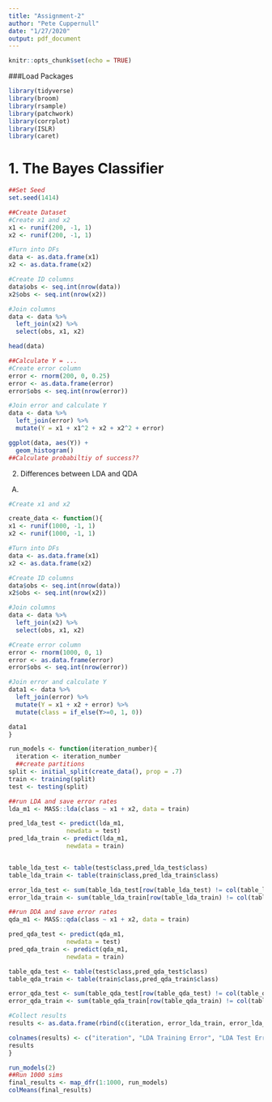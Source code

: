 ```yaml
---
title: "Assignment-2"
author: "Pete Cuppernull"
date: "1/27/2020"
output: pdf_document
---
```


```r
knitr::opts_chunk$set(echo = TRUE)
```

###Load Packages
```r
library(tidyverse)
library(broom) 
library(rsample) 
library(patchwork)
library(corrplot)
library(ISLR)
library(caret)
```

# 1. The Bayes Classifier

```r
##Set Seed
set.seed(1414)

##Create Dataset
#Create x1 and x2
x1 <- runif(200, -1, 1)
x2 <- runif(200, -1, 1)

#Turn into DFs
data <- as.data.frame(x1) 
x2 <- as.data.frame(x2) 

#Create ID columns
data$obs <- seq.int(nrow(data))
x2$obs <- seq.int(nrow(x2))

#Join columns
data <- data %>%
  left_join(x2) %>%
  select(obs, x1, x2)

head(data)

##Calculate Y = ...
#Create error column
error <- rnorm(200, 0, 0.25)
error <- as.data.frame(error)
error$obs <- seq.int(nrow(error))

#Join error and calculate Y
data <- data %>%
  left_join(error) %>%
  mutate(Y = x1 + x1^2 + x2 + x2^2 + error)

ggplot(data, aes(Y)) +
  geom_histogram()
##Calculate probabiltiy of success??
```

2. Differences between LDA and QDA
A. 
```r
#Create x1 and x2

create_data <- function(){
x1 <- runif(1000, -1, 1)
x2 <- runif(1000, -1, 1)

#Turn into DFs
data <- as.data.frame(x1) 
x2 <- as.data.frame(x2) 

#Create ID columns
data$obs <- seq.int(nrow(data))
x2$obs <- seq.int(nrow(x2))

#Join columns
data <- data %>%
  left_join(x2) %>%
  select(obs, x1, x2)

#Create error column
error <- rnorm(1000, 0, 1)
error <- as.data.frame(error)
error$obs <- seq.int(nrow(error))

#Join error and calculate Y
data1 <- data %>%
  left_join(error) %>%
  mutate(Y = x1 + x2 + error) %>%
  mutate(class = if_else(Y>=0, 1, 0))

data1
}

run_models <- function(iteration_number){
  iteration <- iteration_number
  ##create partitions
split <- initial_split(create_data(), prop = .7) 
train <- training(split)
test <- testing(split)

##run LDA and save error rates
lda_m1 <- MASS::lda(class ~ x1 + x2, data = train)

pred_lda_test <- predict(lda_m1, 
                newdata = test)
pred_lda_train <- predict(lda_m1, 
                newdata = train)


table_lda_test <- table(test$class,pred_lda_test$class)
table_lda_train <- table(train$class,pred_lda_train$class)

error_lda_test <- sum(table_lda_test[row(table_lda_test) != col(table_lda_test)]) / sum(table_lda_test)
error_lda_train <- sum(table_lda_train[row(table_lda_train) != col(table_lda_train)]) / sum(table_lda_train)

##run DDA and save error rates
qda_m1 <- MASS::qda(class ~ x1 + x2, data = train)

pred_qda_test <- predict(qda_m1, 
                newdata = test)
pred_qda_train <- predict(qda_m1, 
                newdata = train)

table_qda_test <- table(test$class,pred_qda_test$class)
table_qda_train <- table(train$class,pred_qda_train$class)

error_qda_test <- sum(table_qda_test[row(table_qda_test) != col(table_qda_test)]) / sum(table_qda_test)
error_qda_train <- sum(table_qda_train[row(table_qda_train) != col(table_qda_train)]) / sum(table_qda_train)

#Collect results
results <- as.data.frame(rbind(c(iteration, error_lda_train, error_lda_test, error_qda_train, error_qda_test)))

colnames(results) <- c("iteration", "LDA Training Error", "LDA Test Error", "QDA Training Error", "QDA Test Error")
results
}

run_models(2)
##Run 1000 sims
final_results <- map_dfr(1:1000, run_models)
colMeans(final_results)
```

